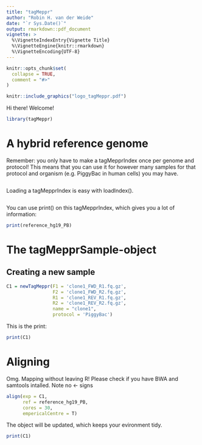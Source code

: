 ```yaml
---
title: "tagMeppr"
author: "Robin H. van der Weide"
date: "`r Sys.Date()`"
output: rmarkdown::pdf_document
vignette: >
  %\VignetteIndexEntry{Vignette Title}
  %\VignetteEngine{knitr::rmarkdown}
  %\VignetteEncoding{UTF-8}
---
```


```r
knitr::opts_chunk$set(
  collapse = TRUE,
  comment = "#>"
)
```


```r
knitr::include_graphics("logo_tagMeppr.pdf")
```

Hi there! Welcome! 

```r
library(tagMeppr)
```

# A hybrid reference genome 
Remember: you only have to make a tagMepprIndex once per genome and protocol! 
This means that you can use it for however many samples for that protocol and 
organism (e.g. PiggyBac in human cells) you may have.

```r


```

Loading a tagMepprIndex is easy with loadIndex().

```r


```

You can use print() on this tagMepprIndex, which gives you a lot of information: 
```r
print(reference_hg19_PB)
```

# The tagMepprSample-object

## Creating a new sample

```r
C1 = newTagMeppr(F1 = 'clone1_FWD_R1.fq.gz',
                 F2 = 'clone1_FWD_R2.fq.gz',
                 R1 = 'clone1_REV_R1.fq.gz',
                 R2 = 'clone1_REV_R2.fq.gz',
                 name = "clone1",
                 protocol = 'PiggyBac')
```

This is the print:
```r
print(C1)
```

# Aligning
Omg. Mapping without leaving R! Please check if you have BWA and samtools intalled.
Note no <- signs

```r
align(exp = C1, 
      ref = reference_hg19_PB, 
      cores = 30, 
      empericalCentre = T)
```



The object will be updated, which keeps your evironment tidy.
```r
print(C1)
```


